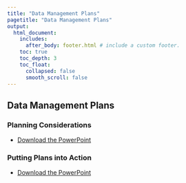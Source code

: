 ```yaml
---
title: "Data Management Plans"
pagetitle: "Data Management Plans"
output:
  html_document:
    includes:
      after_body: footer.html # include a custom footer.
    toc: true
    toc_depth: 3
    toc_float:
      collapsed: false
      smooth_scroll: false
---
```


## Data Management Plans

### Planning Considerations

* [Download the PowerPoint](files/Day-1_AfternoonSession-Part1_Planning.pptx)

<object class = "pdf" data = "files/Day-1_AfternoonSession-Part1_Planning.pdf"></object>

### Putting Plans into Action

* [Download the PowerPoint](files/Day-1_AfternoonSession-Part2_PlanningIntoPractice.pdf)

<object class = "pdf" data = "files/Day-1_AfternoonSession-Part2_PlanningIntoPractice.pdf"></object>